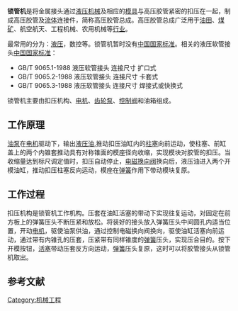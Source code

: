 {{Primarysources|time=2015-12-14T03:11:18+00:00}}
{{wwv|area=中国大陆}}
'''锁管机'''是将金属接头通过[[液压机械|液压机械]]及相应的[[模具|模具]]与高压胶管紧密的扣压在一起，制成高压胶管及[[流体|流体]]连接件，简称高压胶管总成。高压胶管总成广泛用于[[油田|油田]]、[[煤矿|煤矿]]、航空航天、工程机械、农用机械等[[行业|行业]]。

最常用的分为：[[液压|液压]]，数控等。锁管机暂时没有[[中国国家标准|中国国家标准]]。相关的液压软管接头[[中国国家标准|中国国家标准]]：
*GB/T 9065.1-1988 液压软管接头 连接尺寸 扩口式 
*GB/T 9065.2-1988 液压软管接头 连接尺寸 卡套式 
*GB/T 9065.3-1988 液压软管接头 连接尺寸 焊接式或快换式 

锁管机主要由扣压机构、[[电机|电机]]、[[齿轮泵|齿轮泵]]、[[控制阀|控制阀]]和油箱组成。

== 工作原理 ==
[[油泵|油泵]]在[[电机|电机]]驱动下，输出[[液压油|液压油]],推动扣压油缸内的[[柱塞|柱塞]]向前运动，使柱塞、前缸盖上的两个内锥套推动具有对称锥面的模座径向收缩，实现模块对胶管的扣压。当收缩量达到标尺调定值时，扣压自动停止，[[电磁换向阀|电磁换向阀]]换向后，液压油进入两个开模油缸，推动扣压柱塞反向运动，模座在[[弹簧|弹簧]]作用下带动模块复原。

== 工作过程 ==
扣压机构是锁管机工作机构。压套在油缸活塞的带动下实现往复运动，对固定在前方板上的弹簧压头不断压紧和放松。将装好的接头放入弹簧压头中间圆孔内适当位置，开动[[电机|电机]]，驱使油泵供油，通过控制电磁换向阀换向，驱使油缸活塞向前运动，通过带有内锥孔的压套，压紧带有同样锥度的[[弹簧|弹簧]]压头，实现压合目的。按下开模按钮，[[活塞|活塞]]带动压套反方向运动，[[弹簧|弹簧]]压头复原，这时可以将胶管接头从锁管机取出。

== 参考文献 ==


[[Category:机械工程|Category:机械工程]]